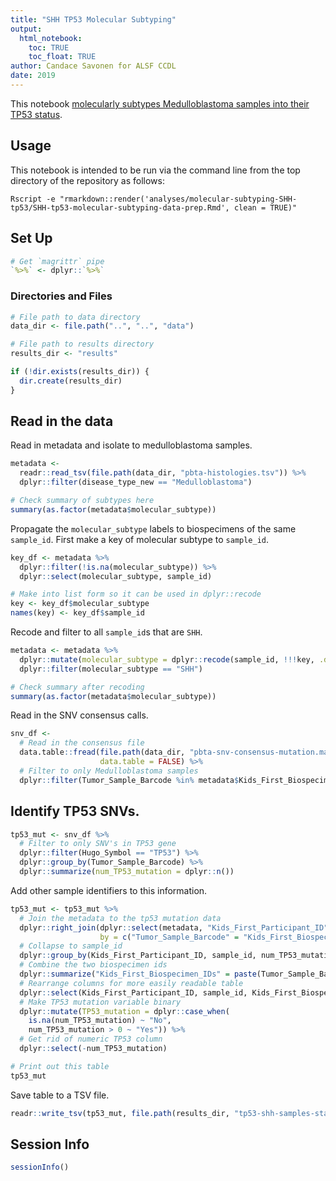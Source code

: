 ```yaml
---
title: "SHH TP53 Molecular Subtyping"
output: 
  html_notebook:
    toc: TRUE
    toc_float: TRUE
author: Candace Savonen for ALSF CCDL
date: 2019
---
```


This notebook [molecularly subtypes Medulloblastoma samples into their TP53 status](https://github.com/AlexsLemonade/OpenPBTA-analysis/issues/247). 

## Usage

This notebook is intended to be run via the command line from the top directory
of the repository as follows:

`Rscript -e "rmarkdown::render('analyses/molecular-subtyping-SHH-tp53/SHH-tp53-molecular-subtyping-data-prep.Rmd', clean = TRUE)"`

## Set Up

```r
# Get `magrittr` pipe
`%>%` <- dplyr::`%>%`
```

### Directories and Files

```r
# File path to data directory
data_dir <- file.path("..", "..", "data")

# File path to results directory
results_dir <- "results"

if (!dir.exists(results_dir)) {
  dir.create(results_dir)
}
```

## Read in the data

Read in metadata and isolate to medulloblastoma samples.

```r
metadata <-
  readr::read_tsv(file.path(data_dir, "pbta-histologies.tsv")) %>% 
  dplyr::filter(disease_type_new == "Medulloblastoma") 

# Check summary of subtypes here
summary(as.factor(metadata$molecular_subtype))
```

Propagate the `molecular_subtype` labels to biospecimens of the same `sample_id`.
First make a key of molecular subtype to `sample_id`.

```r
key_df <- metadata %>% 
  dplyr::filter(!is.na(molecular_subtype)) %>% 
  dplyr::select(molecular_subtype, sample_id)

# Make into list form so it can be used in dplyr::recode
key <- key_df$molecular_subtype
names(key) <- key_df$sample_id
```

Recode and filter to all `sample_id`s that are `SHH`.

```r
metadata <- metadata %>% 
  dplyr::mutate(molecular_subtype = dplyr::recode(sample_id, !!!key, .default = "NA")) %>%
  dplyr::filter(molecular_subtype == "SHH")

# Check summary after recoding
summary(as.factor(metadata$molecular_subtype))
```

Read in the SNV consensus calls. 

```r
snv_df <-
  # Read in the consensus file
  data.table::fread(file.path(data_dir, "pbta-snv-consensus-mutation.maf.tsv.gz"), 
                    data.table = FALSE) %>% 
  # Filter to only Medulloblastoma samples
  dplyr::filter(Tumor_Sample_Barcode %in% metadata$Kids_First_Biospecimen_ID)
```

## Identify TP53 SNVs.

```r
tp53_mut <- snv_df %>%
  # Filter to only SNV's in TP53 gene
  dplyr::filter(Hugo_Symbol == "TP53") %>%
  dplyr::group_by(Tumor_Sample_Barcode) %>% 
  dplyr::summarize(num_TP53_mutation = dplyr::n())
```

Add other sample identifiers to this information.

```r
tp53_mut <- tp53_mut %>% 
  # Join the metadata to the tp53 mutation data
  dplyr::right_join(dplyr::select(metadata, "Kids_First_Participant_ID", "sample_id", "Kids_First_Biospecimen_ID"),
                    by = c("Tumor_Sample_Barcode" = "Kids_First_Biospecimen_ID")) %>% 
  # Collapse to sample_id
  dplyr::group_by(Kids_First_Participant_ID, sample_id, num_TP53_mutation) %>%
  # Combine the two biospecimen ids
  dplyr::summarize("Kids_First_Biospecimen_IDs" = paste(Tumor_Sample_Barcode, collapse = ", ")) %>% 
  # Rearrange columns for more easily readable table
  dplyr::select(Kids_First_Participant_ID, sample_id, Kids_First_Biospecimen_IDs,	num_TP53_mutation) %>% 
  # Make TP53 mutation variable binary
  dplyr::mutate(TP53_mutation = dplyr::case_when(
    is.na(num_TP53_mutation) ~ "No", 
    num_TP53_mutation > 0 ~ "Yes")) %>% 
  # Get rid of numeric TP53 column
  dplyr::select(-num_TP53_mutation)

# Print out this table
tp53_mut
```

Save table to a TSV file. 

```r
readr::write_tsv(tp53_mut, file.path(results_dir, "tp53-shh-samples-status.tsv"))
```

## Session Info

```r
sessionInfo()
```

